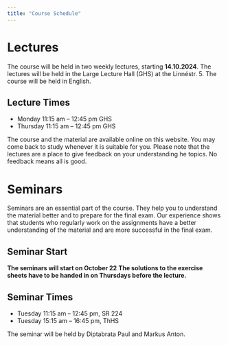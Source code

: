 ```yaml
---
title: "Course Schedule"
---
```


# Lectures

The course will be held in two weekly lectures, starting **14.10.2024**. The lectures will be held in the Large Lecture Hall (GHS) at the Linnéstr. 5. The course will be held in English.

::: {.callout-note}
## Lecture Times
- Monday 11:15 am – 12:45 pm GHS
- Thursday 11:15 am – 12:45 pm GHS
:::

The course and the material are available online on this website. You may come back to study whenever it is suitable for you. Please note that the lectures are a place to give feedback on your understanding he topics. No feedback means all is good.

# Seminars

Seminars are an essential part of the course. They help you to understand the material better and to prepare for the final exam. Our experience shows that students who regularly work on the assignments have a better understanding of the material and are more successful in the final exam.


::: {.callout-warning}
## Seminar Start
**The seminars will start on October 22**
**The solutions to the exercise sheets have to be handed in on Thursdays before the lecture.**
:::

::: {.callout-note}
## Seminar Times
- Tuesday 11:15 am – 12:45 pm, SR 224
- Tuesday 15:15 am – 16:45 pm, ThHS
:::

The seminar will be held by Diptabrata Paul and Markus Anton.
